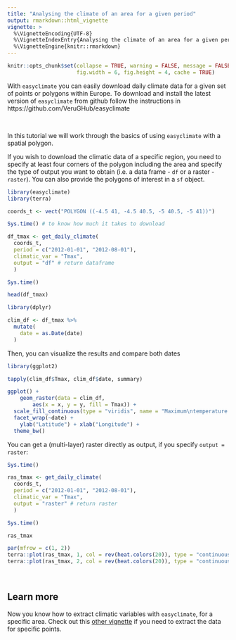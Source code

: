 ```yaml
---
title: "Analysing the climate of an area for a given period"
output: rmarkdown::html_vignette
vignette: >
  %\VignetteEncoding{UTF-8}
  %\VignetteIndexEntry{Analysing the climate of an area for a given period}
  %\VignetteEngine{knitr::rmarkdown}
---
```


```r
knitr::opts_chunk$set(collapse = TRUE, warning = FALSE, message = FALSE, 
                      fig.width = 6, fig.height = 4, cache = TRUE)
```

With `easyclimate` you can easily download daily climate data for a given set of points or polygons within Europe. To download and install the latest version of `easyclimate` from github follow the instructions in https://github.com/VeruGHub/easyclimate 

<br>

In this tutorial we will work through the basics of using `easyclimate` with a spatial polygon.

If you wish to download the climatic data of a specific region, you need to specify at least four corners of the polygon including the area and specify the type of output you want to obtain (i.e. a data frame - `df` or a raster - `raster`). You can also provide the polygons of interest in a `sf` object.

```r
library(easyclimate)
library(terra)

coords_t <- vect("POLYGON ((-4.5 41, -4.5 40.5, -5 40.5, -5 41))")

Sys.time() # to know how much it takes to download

df_tmax <- get_daily_climate(
  coords_t,
  period = c("2012-01-01", "2012-08-01"),
  climatic_var = "Tmax",
  output = "df" # return dataframe
  )

Sys.time()

head(df_tmax)

```

```r
library(dplyr)

clim_df <- df_tmax %>%
  mutate(
    date = as.Date(date)
  ) 

```

Then, you can visualize the results and compare both dates

```r

library(ggplot2)

tapply(clim_df$Tmax, clim_df$date, summary)

ggplot() +
	geom_raster(data = clim_df,
		aes(x = x, y = y, fill = Tmax)) +
  scale_fill_continuous(type = "viridis", name = "Maximum\ntemperature (ºC)") +
  facet_wrap(~date) +
	ylab("Latitude") + xlab("Longitude") +
  theme_bw()

```

You can get a (multi-layer) raster directly as output, if you specify `output = raster`:

```r

Sys.time()

ras_tmax <- get_daily_climate(
  coords_t,
  period = c("2012-01-01", "2012-08-01"),
  climatic_var = "Tmax",
  output = "raster" # return raster
  )

Sys.time()

ras_tmax

par(mfrow = c(1, 2))
terra::plot(ras_tmax, 1, col = rev(heat.colors(20)), type = "continuous", smooth = TRUE, range = c(10, 35), legend = FALSE, mar=c(4, 2, 4, 2), main = "January 1 2012")
terra::plot(ras_tmax, 2, col = rev(heat.colors(20)), type = "continuous", smooth = TRUE, range = c(10, 35), mar = c(4, 1, 4, 3), main = "August 1 2012") 

```

<br>

## Learn more

Now you know how to extract climatic variables with `easyclimate`, for a specific area. Check out this [other vignette](https://verughub.github.io/easyclimate/articles/points-df-mat-sf.html) if you need to extract the data for specific points.

